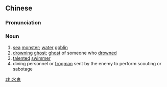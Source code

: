 ==Chinese==
{{zh-forms}}

===Pronunciation===
{{zh-pron
|m=shuǐguǐ
|c=seoi2 gwai2
|mn=qz,xm,tw,zz:chúi-kúi
|cat=n
}}

===Noun===
{{zh-noun}}

# [[sea]] [[monster]]; [[water]] [[goblin]]
# [[drowning]] [[ghost]]; [[ghost]] of someone who [[drowned]]
# [[talented]] [[swimmer]]
# diving personnel or [[frogman]] sent by the enemy to perform scouting or sabotage

[[zh:水鬼]]
